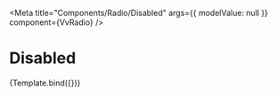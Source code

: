 
<Meta
	title="Components/Radio/Disabled"
	args={{
		modelValue: null
	}}
	component={VvRadio}
/>

# Disabled

<Canvas>
	<Story
		name="Disabled"
		args={{
			label: 'Option',
			name: 'radio-disabled',
			disabled: true,
			value: 1
		}}>
		{Template.bind({})}
	</Story>
</Canvas>
